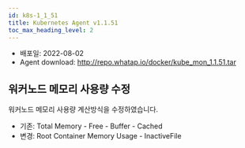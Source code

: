 ```yaml
---
id: k8s-1_1_51
title: Kubernetes Agent v1.1.51
toc_max_heading_level: 2
---
```



* 배포일: 2022-08-02
* Agent download: http://repo.whatap.io/docker/kube_mon_1.1.51.tar

## 워커노드 메모리 사용량 수정

워커노드 메모리 사용량 계산방식을 수정하였습니다.

* 기존: Total Memory - Free - Buffer - Cached
* 변경: Root Container Memory Usage - InactiveFile
